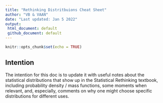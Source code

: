 ```yaml
---
title: "Rethinking Distritbuions Cheat Sheet"
author: "VB & VAAN"
date: "Last updated: Jan 5 2022"
output: 
 html_document: default
 github_document: default
---
```


```r
knitr::opts_chunk$set(echo = TRUE)
```

## Intention

The intention for this doc is to update it with useful notes about the statistical distributions that show up in the Statistical Rethinking textbook, including probability density / mass functions, some moments when relevant, and, especially, comments on why one might choose specific distributions for different uses.